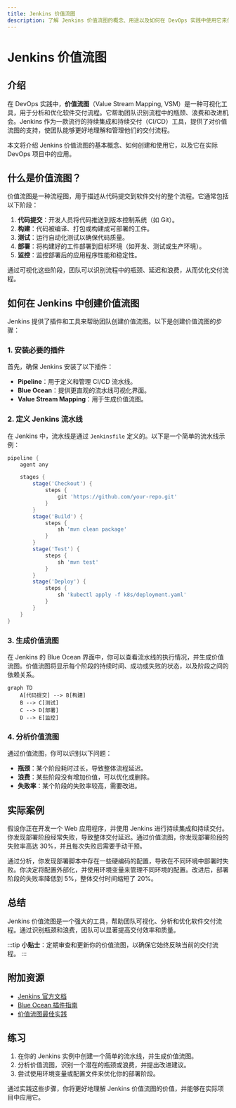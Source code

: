 ```yaml
---
title: Jenkins 价值流图
description: 了解 Jenkins 价值流图的概念、用途以及如何在 DevOps 实践中使用它来优化软件交付流程。
---
```


# Jenkins 价值流图

## 介绍

在 DevOps 实践中，**价值流图**（Value Stream Mapping, VSM）是一种可视化工具，用于分析和优化软件交付流程。它帮助团队识别流程中的瓶颈、浪费和改进机会。Jenkins 作为一款流行的持续集成和持续交付（CI/CD）工具，提供了对价值流图的支持，使团队能够更好地理解和管理他们的交付流程。

本文将介绍 Jenkins 价值流图的基本概念、如何创建和使用它，以及它在实际 DevOps 项目中的应用。

## 什么是价值流图？

价值流图是一种流程图，用于描述从代码提交到软件交付的整个流程。它通常包括以下阶段：

1. **代码提交**：开发人员将代码推送到版本控制系统（如 Git）。
2. **构建**：代码被编译、打包或构建成可部署的工件。
3. **测试**：运行自动化测试以确保代码质量。
4. **部署**：将构建好的工件部署到目标环境（如开发、测试或生产环境）。
5. **监控**：监控部署后的应用程序性能和稳定性。

通过可视化这些阶段，团队可以识别流程中的瓶颈、延迟和浪费，从而优化交付流程。

## 如何在 Jenkins 中创建价值流图

Jenkins 提供了插件和工具来帮助团队创建价值流图。以下是创建价值流图的步骤：

### 1. 安装必要的插件

首先，确保 Jenkins 安装了以下插件：

- **Pipeline**：用于定义和管理 CI/CD 流水线。
- **Blue Ocean**：提供更直观的流水线可视化界面。
- **Value Stream Mapping**：用于生成价值流图。

### 2. 定义 Jenkins 流水线

在 Jenkins 中，流水线是通过 `Jenkinsfile` 定义的。以下是一个简单的流水线示例：

```groovy
pipeline {
    agent any

    stages {
        stage('Checkout') {
            steps {
                git 'https://github.com/your-repo.git'
            }
        }
        stage('Build') {
            steps {
                sh 'mvn clean package'
            }
        }
        stage('Test') {
            steps {
                sh 'mvn test'
            }
        }
        stage('Deploy') {
            steps {
                sh 'kubectl apply -f k8s/deployment.yaml'
            }
        }
    }
}
```

### 3. 生成价值流图

在 Jenkins 的 Blue Ocean 界面中，你可以查看流水线的执行情况，并生成价值流图。价值流图将显示每个阶段的持续时间、成功或失败的状态，以及阶段之间的依赖关系。

```mermaid
graph TD
    A[代码提交] --> B[构建]
    B --> C[测试]
    C --> D[部署]
    D --> E[监控]
```

### 4. 分析价值流图

通过价值流图，你可以识别以下问题：

- **瓶颈**：某个阶段耗时过长，导致整体流程延迟。
- **浪费**：某些阶段没有增加价值，可以优化或删除。
- **失败率**：某个阶段的失败率较高，需要改进。

## 实际案例

假设你正在开发一个 Web 应用程序，并使用 Jenkins 进行持续集成和持续交付。你发现部署阶段经常失败，导致整体交付延迟。通过价值流图，你发现部署阶段的失败率高达 30%，并且每次失败后需要手动干预。

通过分析，你发现部署脚本中存在一些硬编码的配置，导致在不同环境中部署时失败。你决定将配置外部化，并使用环境变量来管理不同环境的配置。改进后，部署阶段的失败率降低到 5%，整体交付时间缩短了 20%。

## 总结

Jenkins 价值流图是一个强大的工具，帮助团队可视化、分析和优化软件交付流程。通过识别瓶颈和浪费，团队可以显著提高交付效率和质量。

:::tip
**小贴士**：定期审查和更新你的价值流图，以确保它始终反映当前的交付流程。
:::

## 附加资源

- [Jenkins 官方文档](https://www.jenkins.io/doc/)
- [Blue Ocean 插件指南](https://plugins.jenkins.io/blueocean/)
- [价值流图最佳实践](https://www.atlassian.com/devops/frameworks/value-stream-mapping)

## 练习

1. 在你的 Jenkins 实例中创建一个简单的流水线，并生成价值流图。
2. 分析价值流图，识别一个潜在的瓶颈或浪费，并提出改进建议。
3. 尝试使用环境变量或配置文件来优化你的部署阶段。

通过实践这些步骤，你将更好地理解 Jenkins 价值流图的价值，并能够在实际项目中应用它。